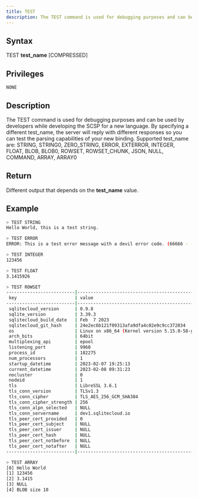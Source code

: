 ```yaml
---
title: TEST
description: The TEST command is used for debugging purposes and can be used by developers while developing the SCSP for a new language
---
```


## Syntax

TEST **test_name** [COMPRESSED]

## Privileges

```
NONE
```

## Description

The TEST command is used for debugging purposes and can be used by developers while developing the SCSP for a new language.
By specifying a different test_name, the server will reply with different responses so you can test the parsing capabilities of your new binding.
Supported test_name are: STRING, STRING0, ZERO_STRING, ERROR, EXTERROR, INTEGER, FLOAT, BLOB, BLOB0, ROWSET, ROWSET_CHUNK, JSON, NULL, COMMAND, ARRAY, ARRAY0

## Return

Different output that depends on the **test_name** value.

## Example

```bash
> TEST STRING
Hello World, this is a test string.

> TEST ERROR
ERROR: This is a test error message with a devil error code. (66666 - -1)

> TEST INTEGER
123456

> TEST FLOAT
3.1415926

> TEST ROWSET
--------------------------|----------------------------------------------------|
 key                      | value                                              |
--------------------------|----------------------------------------------------|
 sqlitecloud_version      | 0.9.8                                              |
 sqlite_version           | 3.39.3                                             |
 sqlitecloud_build_date   | Feb  7 2023                                        |
 sqlitecloud_git_hash     | 24e2ec6b121f09313afa9dfa4c02e9c9cc372034           |
 os                       | Linux on x86_64 (Kernel version 5.15.0-58-generic) |
 arch_bits                | 64bit                                              |
 multiplexing_api         | epool                                              |
 listening_port           | 9960                                               |
 process_id               | 182275                                             |
 num_processors           | 1                                                  |
 startup_datetime         | 2023-02-07 19:25:13                                |
 current_datetime         | 2023-02-08 09:31:23                                |
 nocluster                | 0                                                  |
 nodeid                   | 1                                                  |
 tls                      | LibreSSL 3.6.1                                     |
 tls_conn_version         | TLSv1.3                                            |
 tls_conn_cipher          | TLS_AES_256_GCM_SHA384                             |
 tls_conn_cipher_strength | 256                                                |
 tls_conn_alpn_selected   | NULL                                               |
 tls_conn_servername      | dev1.sqlitecloud.io                                |
 tls_peer_cert_provided   | 0                                                  |
 tls_peer_cert_subject    | NULL                                               |
 tls_peer_cert_issuer     | NULL                                               |
 tls_peer_cert_hash       | NULL                                               |
 tls_peer_cert_notbefore  | NULL                                               |
 tls_peer_cert_notafter   | NULL                                               |
--------------------------|----------------------------------------------------|

> TEST ARRAY
[0] Hello World
[1] 123456
[2] 3.1415
[3] NULL
[4] BLOB size 10

```
